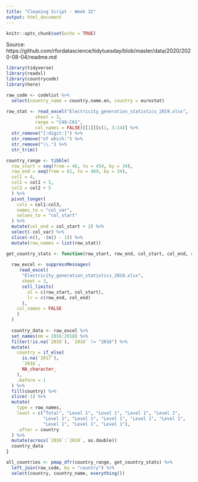 ```yaml
---
title: "Cleaning Script - Week 32"
output: html_document
---
```


```r
knitr::opts_chunk$set(echo = TRUE)
```

Source: https://github.com/rfordatascience/tidytuesday/blob/master/data/2020/2020-08-04/readme.md

```r
library(tidyverse)
library(readxl)
library(countrycode)
library(here)
```
```r
raw_code <- codelist %>% 
  select(country_name = country.name.en, country = eurostat)
```


```r
row_stat <- read_excel("Electricity_generation_statistics_2019.xlsx",
           sheet = 3,
           range = "C48:C61",
           col_names = FALSE)[[1]][c(1, 3:14)] %>% 
  str_remove("[:digit:]") %>% 
  str_remove("of which:") %>% 
  str_remove("\\.") %>% 
  str_trim()
```

```r
country_range <- tibble(
  row_start = seq(from = 46, to = 454, by = 34),
  row_end = seq(from = 61, to = 469, by = 34),
  col1 = 4,
  col2 = col1 + 5,
  col3 = col2 + 5
  ) %>% 
  pivot_longer(
    cols = col1:col3, 
    names_to = "col_var", 
    values_to = "col_start"
  ) %>% 
  mutate(col_end = col_start + 2) %>% 
  select(-col_var) %>% 
  slice(-n(), -(n() - 1)) %>% 
  mutate(row_names = list(row_stat))
```

```r
get_country_stats <- function(row_start, row_end, col_start, col_end, row_names){
  
  raw_excel <- suppressMessages(
     read_excel(
      "Electricity_generation_statistics_2019.xlsx",
      sheet = 3,
      cell_limits(
        ul = c(row_start, col_start),
        lr = c(row_end, col_end)
      ),
    col_names = FALSE
    ) 
  )
  
  country_data <- raw_excel %>% 
  set_names(nm = 2016:2018) %>% 
  filter(!is.na(`2016`), `2016` != "2016") %>% 
  mutate(
    country = if_else(
      is.na(`2017`),
      `2016`,
      NA_character_
    ),
    .before = 1
  ) %>% 
  fill(country) %>% 
  slice(-1) %>% 
  mutate(
    type = row_names,
    level = c("Total", "Level 1", "Level 1", "Level 1", "Level 2",
              "Level 1", "Level 1", "Level 1", "Level 1", "Level 1",
              "Level 1", "Level 1", "Level 1"),
    .after = country
  ) %>% 
  mutate(across(`2016`:`2018`, as.double))
  country_data
}
```

```r
all_countries <- pmap_dfr(country_range, get_country_stats) %>% 
  left_join(raw_code, by = "country") %>% 
  select(country, country_name, everything())
```


